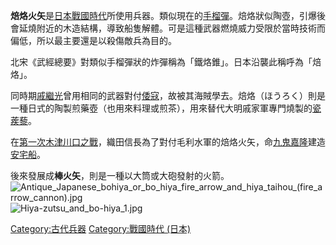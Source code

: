 {{unreferenced|time=2013-10-26}}
{{japanese|japanese=焙烙火矢|kana=ほうろくひや|romaji=Hōrokuhiya}}
'''焙烙火矢'''是[[日本|日本]][[戰國時代_(日本)|戰國時代]]所使用兵器。類似現在的[[手榴彈|手榴彈]]。焙烙狀似陶壺，引爆後會延燒附近的木造結構，導致船隻解體。可是這種武器燃燒威力受限於當時技術而偏低，所以最主要還是以殺傷敵兵為目的。

北宋《武經總要》對類似手榴彈狀的炸彈稱為「鐵烙錐」。日本沿襲此稱呼為「焙烙」。

同時期[[戚繼光|戚繼光]]曾用相同的武器對付[[倭寇|倭寇]]，故被其海賊學去。焙烙（ほうろく）則是一種日式的陶製煎藥壺（也用來料理或煎茶），用來替代大明戚家軍專門燒製的[[瓷蒺藜|瓷蒺藜]]。

在[[第一次木津川口之戰|第一次木津川口之戰]]，織田信長為了對付毛利水軍的焙烙火矢，命[[九鬼嘉隆|九鬼嘉隆]]建造[[安宅船|安宅船]]。

後來發展成'''棒火矢'''，則是一種以大筒或大砲發射的火箭。
[[File:Antique_Japanese_bohiya_or_bo_hiya_fire_arrow_and_hiya_taihou_(fire_arrow_cannon).jpg|thumb]]
[[File:Hiya-zutsu_and_bo-hiya_1.jpg|thumb]]

{{早期火器}}

{{DEFAULTSORT:HOuroku Hiya}}
[[Category:古代兵器|Category:古代兵器]]
[[Category:戰國時代_(日本)|Category:戰國時代 (日本)]]